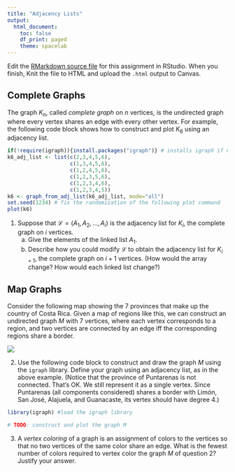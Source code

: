 ```yaml
---
title: "Adjacency Lists"
output:
  html_document:
    toc: false
    df_print: paged
    theme: spacelab
---
```


Edit the [RMarkdown source file](17adjacency.Rmd) for this assignment in RStudio. When you finish, Knit the file to HTML and upload the `.html` output to Canvas.

## Complete Graphs 

The graph $K_n$, called *complete graph* on $n$ vertices, is the undirected graph where every vertex shares an edge with every other vertex. For example, the following code block shows how to construct and plot $K_6$ using an adjacency list.

```r
if(!require(igraph)){install.packages("igraph")} # installs igraph if not installed
k6_adj_list <- list(c(2,3,4,5,6), 
                    c(1,3,4,5,6), 
                    c(1,2,4,5,6), 
                    c(1,2,3,5,6), 
                    c(1,2,3,4,6), 
                    c(1,2,3,4,5))
k6 <- graph_from_adj_list(k6_adj_list, mode="all") 
set.seed(1234) # fix the randomization of the following plot command
plot(k6)
```

1. Suppose that $\mathcal{L} = (A_1, A_2, \ldots, A_i)$ is the adjacency list for $K_i$, the complete graph on $i$ vertices. 
    a. Give the elements of the linked list $A_1$.
    b. Describe how you could modify $\mathcal{L}$ to obtain the adjacency list for $K_{i+1}$, the complete graph on $i+1$ vertices. (How would the array change? How would each linked list change?)
    






## Map Graphs

Consider the following map showing the 7 provinces that make up the country of Costa Rica. Given a map of regions like this, we can construct an undirected graph $M$ with 7 vertices, where each vertex corresponds to a region, and two vertices are connected by an edge iff the corresponding regions share a border. 

![](https://upload.wikimedia.org/wikipedia/commons/f/f1/Costa_Rica_provinces_named.png)

2. Use the following code block to construct and draw the graph $M$ using the `igraph` library. Define your graph using an adjacency list, as in the above example. (Notice that the province of Puntarenas is not connected. That's OK. We still represent it as a single vertex. Since Puntarenas (all components considered) shares a border with Limón, San José, Alajuela, and Guanacaste, its vertex should have degree 4.)

```r
library(igraph) #load the igraph library

# TODO: construct and plot the graph M
```

3. A *vertex coloring* of a graph is an assignment of colors to the vertices so that no two vertices of the same color share an edge. What is the fewest number of colors required to vertex color the graph $M$ of question 2? Justify your answer.




